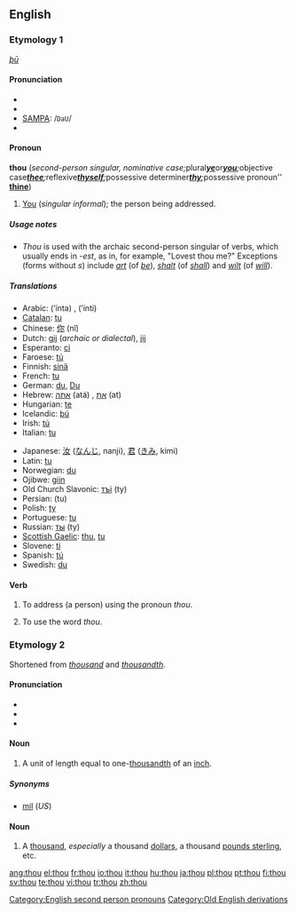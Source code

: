 {{wikipedia|dab=thou (disambiguation)|thou}}
==English==

{{rank|asked|soon|almost|217|thou|full|country|course}}

===Etymology 1===
{{OE.}} ''[[þū]]''

====Pronunciation====
*{{enPR|''th''ou}}
*{{IPA|/ðaʊ/}}
*[[SAMPA]]: /<tt>DaU</tt>/
*{{audio|en-us-thou.ogg|Audio (US)}}

====Pronoun====
{{wikipedia}}
'''thou''' (''second-person singular, nominative case; ''plural'' '''[[ye]]''' ''or'' '''[[you]]'''; ''objective case'' '''[[thee]]'''; ''reflexive'' '''[[thyself]]'''; ''possessive determiner'' '''[[thy]]'''; ''possessive pronoun'' '''[[thine]]''')

# {{context|archaic|or|dialectal}} [[you|You]] (''singular informal''); the person being addressed.

=====Usage notes=====
*''Thou'' is used with the archaic second-person singular of verbs, which usually ends in ''-est'', as in, for example, "Lovest thou me?" Exceptions (forms without ''s'') include ''[[art#Verb|art]]'' (of ''[[be]]''), ''[[shalt]]'' (of ''[[shall]]'') and ''[[wilt]]'' (of ''[[will#Verb|will]]'').

=====Translations=====
{{trans-top}}
*Arabic: {{ARchar|[[أنت]]}} (’ínta) {{m}}, {{ARchar|[[أنت]]}} (’ínti) {{f}}
*[[Catalan]]: [[tu#Catalan|tu]]
*Chinese: [[你]] (nǐ)
*Dutch: [[gij]] (''archaic or dialectal''), [[jij]]
*Esperanto: [[ci]]
*Faroese: [[tú]]
*Finnish: [[sinä]]
*French: [[tu#French|tu]]
*German: [[du]], [[Du]]
*Hebrew: [[אתה]] (atá) {{m}}, [[את]] (at) {{f}}
*Hungarian: [[te#Hungarian|te]]
*Icelandic: [[þú#Icelandic|þú]]
*Irish: [[tú#Irish|tú]]
*Italian: [[tu#Italian|tu]]
{{trans-mid}}
*Japanese: [[汝]] ([[なんじ]], nanji), [[君]] ([[きみ]], kimi)
*Latin: [[tu#Latin|tu]]
*Norwegian: [[du]]
*Ojibwe: [[giin]]
*Old Church Slavonic: [[тъі]] (ty)
*Persian: {{FAchar|[[تو]]}} (tu)
*Polish: [[ty]]
*Portuguese: [[tu#Portuguese|tu]]
*Russian: [[ты]] (ty)
*[[Scottish Gaelic]]: [[thu]], [[tu#Scottish Gaelic|tu]]
*Slovene: [[ti#Slovene|ti]]
*Spanish: [[tú#Spanish|tú]]
*Swedish: [[du#Swedish|du]]
{{trans-bottom}}

====Verb====
{{en-verb}}

# {{transitive}} To address (a person) using the pronoun ''thou''.
# {{intransitive}} To use the word ''thou''.

===Etymology 2===
Shortened from ''[[thousand]]'' and ''[[thousandth]]''.

====Pronunciation====
*{{enPR|thou}}
*{{IPA|/θaʊ/}}
*{{SAMPA|/TaU/}}

====Noun====
{{en-noun}}

# {{UK}} A unit of length equal to one-[[thousandth]] of an [[inch]].

=====Synonyms=====
*[[mil]] (''US'')

====Noun====
{{en-noun|pl=thou}}

# {{slang}} A [[thousand]], ''especially'' a thousand [[dollar]]s, a thousand [[pound sterling|pounds sterling]], etc.

[[Category:English second person pronouns]]
[[Category:Old English derivations]]

[[ang:thou]]
[[el:thou]]
[[fr:thou]]
[[io:thou]]
[[it:thou]]
[[hu:thou]]
[[ja:thou]]
[[pl:thou]]
[[pt:thou]]
[[fi:thou]]
[[sv:thou]]
[[te:thou]]
[[vi:thou]]
[[tr:thou]]
[[zh:thou]]